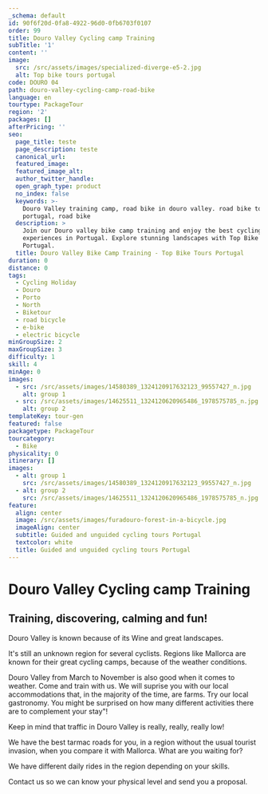 ```yaml
---
_schema: default
id: 90f6f20d-0fa8-4922-96d0-0fb6703f0107
order: 99
title: Douro Valley Cycling camp Training
subTitle: '1'
content: ''
image:
  src: /src/assets/images/specialized-diverge-e5-2.jpg
  alt: Top bike tours portugal
code: DOURO 04
path: douro-valley-cycling-camp-road-bike
language: en
tourtype: PackageTour
region: '2'
packages: []
afterPricing: ''
seo:
  page_title: teste
  page_description: teste
  canonical_url:
  featured_image:
  featured_image_alt:
  author_twitter_handle:
  open_graph_type: product
  no_index: false
  keywords: >-
    Douro Valley training camp, road bike in douro valley. road bike tour
    portugal, road bike
  description: >
    Join our Douro valley bike camp training and enjoy the best cycling
    experiences in Portugal. Explore stunning landscapes with Top Bike Tours
    Portugal.
  title: Douro Valley Bike Camp Training - Top Bike Tours Portugal
duration: 0
distance: 0
tags:
  - Cycling Holiday
  - Douro
  - Porto
  - North
  - Biketour
  - road bicycle
  - e-bike
  - electric bicycle
minGroupSize: 2
maxGroupSize: 3
difficulty: 1
skill: 4
minAge: 0
images:
  - src: /src/assets/images/14580389_1324120917632123_99557427_n.jpg
    alt: group 1
  - src: /src/assets/images/14625511_1324120620965486_1978575785_n.jpg
    alt: group 2
templateKey: tour-gen
featured: false
packagetype: PackageTour
tourcategory:
  - Bike
physicality: 0
itinerary: []
images:
  - alt: group 1
    src: /src/assets/images/14580389_1324120917632123_99557427_n.jpg
  - alt: group 2
    src: /src/assets/images/14625511_1324120620965486_1978575785_n.jpg
feature:
  align: center
  image: /src/assets/images/furadouro-forest-in-a-bicycle.jpg
  imageAlign: center
  subtitle: Guided and unguided cycling tours Portugal
  textcolor: white
  title: Guided and unguided cycling tours Portugal
---
```


# Douro Valley Cycling camp Training

## Training, discovering, calming and fun!

Douro Valley is known because of its Wine and great landscapes.

It's still an unknown region for several cyclists. Regions like Mallorca are
known for their great cycling camps, because of the weather conditions.

Douro Valley from March to November is also good when it comes to weather. Come
and train with us. We will suprise you with our local accommodations that, in
the majority of the time, are farms. Try our local gastronomy. You might be
surprised on how many different activities there are to complement your stay"!

Keep in mind that traffic in Douro Valley is really, really, really low!

We have the best tarmac roads for you, in a region without the usual tourist
invasion, when you compare it with Mallorca. What are you waiting for?

We have different daily rides in the region depending on your skills.

Contact us so we can know your physical level and send you a proposal.
